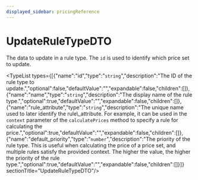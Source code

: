 ```yaml
---
displayed_sidebar: pricingReference
---
```



# UpdateRuleTypeDTO

The data to update in a rule type. The `id` is used to identify which price set to update.

<TypeList types={[{"name":"id","type":"`string`","description":"The ID of the rule type to update.","optional":false,"defaultValue":"","expandable":false,"children":[]},{"name":"name","type":"`string`","description":"The display name of the rule type.","optional":true,"defaultValue":"","expandable":false,"children":[]},{"name":"rule_attribute","type":"`string`","description":"The unique name used to later identify the rule\\_attribute. For example, it can be used in the `context` parameter of the `calculatePrices` method to specify a rule for calculating the price.","optional":true,"defaultValue":"","expandable":false,"children":[]},{"name":"default_priority","type":"`number`","description":"The priority of the rule type. This is useful when calculating the price of a price set, and multiple rules satisfy the provided context. The higher the value, the higher the priority of the rule type.","optional":true,"defaultValue":"","expandable":false,"children":[]}]}  sectionTitle="UpdateRuleTypeDTO"/>
